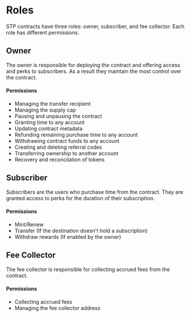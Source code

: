 # Roles

STP contracts have three roles: owner, subscriber, and fee collector. Each role has different permissions.

## Owner

The owner is responsible for deploying the contract and offering access and perks to subscribers. As a result they maintain the most control over the contract.

#### Permissions

* Managing the transfer recipient
* Managing the supply cap
* Pausing and unpausing the contract
* Granting time to any account
* Updating contract metadata
* Refunding remaining purchase time to any account
* Withdrawing contract funds to any account
* Creating and deleting referral codes
* Transferring ownership to another account
* Recovery and reconcilation of tokens

## Subscriber

Subscribers are the users who purchase time from the contract. They are granted access to perks for the duration of their subscription.

#### Permissions

* Mint/Renew
* Transfer (If the destination doesn't hold a subscription)
* Withdraw rewards (If enabled by the owner)

## Fee Collector

The fee collector is responsible for collecting accrued fees from the contract.

#### Permissions

* Collecting accrued fees
* Managing the fee collector address